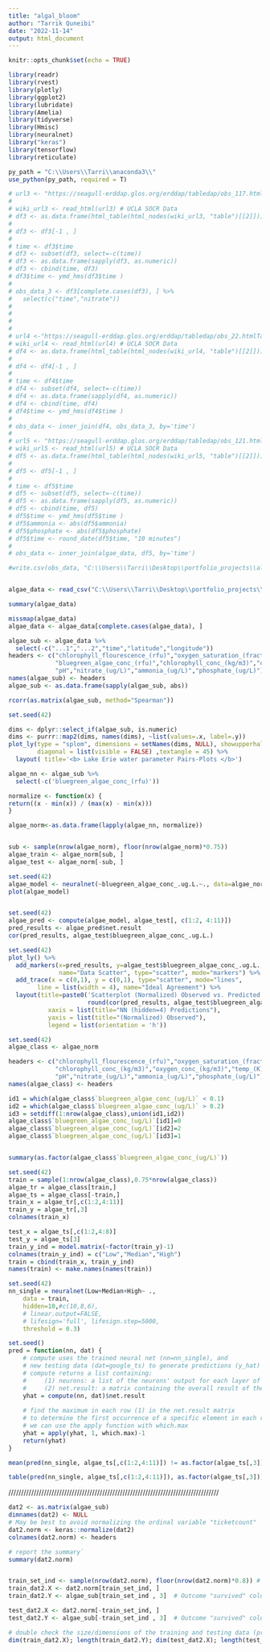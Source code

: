 ```yaml
---
title: "algal_bloom"
author: "Tarrik Quneibi"
date: "2022-11-14"
output: html_document
---
```


```r
knitr::opts_chunk$set(echo = TRUE)
```

```r
library(readr)
library(rvest)
library(plotly)
library(ggplot2)
library(lubridate)
library(Amelia)
library(tidyverse)
library(Hmisc)
library(neuralnet)
library("keras")
library(tensorflow)
library(reticulate)	
```
```r
py_path = "C:\\Users\\Tarri\\anaconda3\\" 
use_python(py_path, required = T)	
```


```r

# url3 <- "https://seagull-erddap.glos.org/erddap/tabledap/obs_117.htmlTable?time%2Clongitude%2Clatitude%2Cnitrate&time%3E=2021-01-01T00%3A00%3A00Z&time%3C=2022-11-01T00%3A00%3A00Z"
# 
# wiki_url3 <- read_html(url3) # UCLA SOCR Data
# df3 <- as.data.frame(html_table(html_nodes(wiki_url3, "table")[[2]]))
# 
# df3 <- df3[-1 , ]
# 
# time <- df3$time
# df3 <- subset(df3, select=-c(time))
# df3 <- as.data.frame(sapply(df3, as.numeric))
# df3 <- cbind(time, df3)
# df3$time <- ymd_hms(df3$time )
# 
# obs_data_3 <- df3[complete.cases(df3), ] %>%
#   select(c("time","nitrate"))
# 
# 
# 
# 
# url4 <-"https://seagull-erddap.glos.org/erddap/tabledap/obs_22.htmlTable?time%2Clongitude%2Clatitude%2Cchlorophyll_fluorescence%2Cfractional_saturation_of_oxygen_in_sea_water%2Cmass_concentration_of_blue_green_algae_in_sea_water%2Cmass_concentration_of_blue_green_algae_in_sea_water_rfu%2Cmass_concentration_of_chlorophyll_in_sea_water%2Cmass_concentration_of_oxygen_in_sea_water%2Csea_surface_temperature%2Csea_water_electrical_conductivity%2Csea_water_ph_reported_on_total_scale&time%3E=2022-07-25T00%3A00%3A00Z&time%3C=2022-11-01T00%3A00%3A00Z"
# wiki_url4 <- read_html(url4) # UCLA SOCR Data
# df4 <- as.data.frame(html_table(html_nodes(wiki_url4, "table")[[2]]))
# 
# df4 <- df4[-1 , ]
# 
# time <- df4$time
# df4 <- subset(df4, select=-c(time))
# df4 <- as.data.frame(sapply(df4, as.numeric))
# df4 <- cbind(time, df4)
# df4$time <- ymd_hms(df4$time )
# 
# obs_data <- inner_join(df4, obs_data_3, by='time')
# 
# url5 <- "https://seagull-erddap.glos.org/erddap/tabledap/obs_121.htmlTable?time%2Cammonia%2Cphosphate&time%3E=2022-07-25T00%3A00%3A00Z&time%3C=2022-11-01T00%3A00%3A00Z&phosphate!=NaN"
# wiki_url5 <- read_html(url5) # UCLA SOCR Data
# df5 <- as.data.frame(html_table(html_nodes(wiki_url5, "table")[[2]]))
# 
# df5 <- df5[-1 , ]
# 
# time <- df5$time
# df5 <- subset(df5, select=-c(time))
# df5 <- as.data.frame(sapply(df5, as.numeric))
# df5 <- cbind(time, df5)
# df5$time <- ymd_hms(df5$time )
# df5$ammonia <- abs(df5$ammonia)
# df5$phosphate <- abs(df5$phosphate)
# df5$time <- round_date(df5$time, "10 minutes")
# 
# obs_data <- inner_join(algae_data, df5, by='time')
```

```r
#write.csv(obs_data, "C:\\Users\\Tarri\\Desktop\\portfolio_projects\\algal_bloom_dashboard\\data\\algae_data.csv")



```

```r
algae_data <- read_csv("C:\\Users\\Tarri\\Desktop\\portfolio_projects\\algal_bloom_dashboard\\data\\algae_data.csv")


```

```r
summary(algae_data)


```





```r
missmap(algae_data)
algae_data <- algae_data[complete.cases(algae_data), ]

```

```r
algae_sub <- algae_data %>%
  select(-c("...1","...2","time","latitude","longitude"))
headers <- c("chlorophyll_flourescence_(rfu)","oxygen_saturation_(fraction)","bluegreen_algae_conc_(ug/L)",
             "bluegreen_algae_conc_(rfu)","chlorophyll_conc_(kg/m3)","oxygen_conc_(kg/m3)","temp_(K)","elec_cond_(s/m)",
             "pH","nitrate_(ug/L)","ammonia_(ug/L)","phosphate_(ug/L)")
names(algae_sub) <- headers
algae_sub <- as.data.frame(sapply(algae_sub, abs))

```


```r

rcorr(as.matrix(algae_sub, method="Spearman"))


```

```r
set.seed(42)

dims <- dplyr::select_if(algae_sub, is.numeric)
dims <- purrr::map2(dims, names(dims), ~list(values=.x, label=.y))
plot_ly(type = "splom", dimensions = setNames(dims, NULL), showupperhalf = FALSE, 
        diagonal = list(visible = FALSE) ,textangle = 45) %>% 
  layout( title='<b> Lake Erie water parameter Pairs-Plots </b>')

```


```r
algae_nn <- algae_sub %>%
  select(-c('bluegreen_algae_conc_(rfu)'))

normalize <- function(x) {
return((x - min(x)) / (max(x) - min(x)))
}

algae_norm<-as.data.frame(lapply(algae_nn, normalize))


sub <- sample(nrow(algae_norm), floor(nrow(algae_norm)*0.75))
algae_train <- algae_norm[sub, ]
algae_test <- algae_norm[-sub, ]
```

```r
set.seed(42)
algae_model <- neuralnet(~bluegreen_algae_conc_.ug.L.~., data=algae_norm, hidden= c(10,6))
plot(algae_model)



```

```r
set.seed(42)
algae_pred <- compute(algae_model, algae_test[, c(1:2, 4:11)])
pred_results <- algae_pred$net.result
cor(pred_results, algae_test$bluegreen_algae_conc_.ug.L.)
```


```r
set.seed(42)
plot_ly() %>%
  add_markers(x=pred_results, y=algae_test$bluegreen_algae_conc_.ug.L., 
              name="Data Scatter", type="scatter", mode="markers") %>%
  add_trace(x = c(0,1), y = c(0,1), type="scatter", mode="lines",
        line = list(width = 4), name="Ideal Agreement") %>%
  layout(title=paste0('Scatterplot (Normalized) Observed vs. Predicted Values, Cor(Obs,Pred)=',
                      round(cor(pred_results, algae_test$bluegreen_algae_conc_.ug.L.), 2)),
           xaxis = list(title="NN (hidden=4) Predictions"),
           yaxis = list(title="(Normalized) Observed"),
           legend = list(orientation = 'h'))
```

```r
set.seed(42)
algae_class <- algae_norm

headers <- c("chlorophyll_flourescence_(rfu)","oxygen_saturation_(fraction)","bluegreen_algae_conc_(ug/L)",
             "chlorophyll_conc_(kg/m3)","oxygen_conc_(kg/m3)","temp_(K)","elec_cond_(s/m)",
             "pH","nitrate_(ug/L)","ammonia_(ug/L)","phosphate_(ug/L)")
names(algae_class) <- headers

id1 = which(algae_class$`bluegreen_algae_conc_(ug/L)` < 0.1)
id2 = which(algae_class$`bluegreen_algae_conc_(ug/L)` > 0.2)
id3 = setdiff(1:nrow(algae_class),union(id1,id2))
algae_class$`bluegreen_algae_conc_(ug/L)`[id1]=0
algae_class$`bluegreen_algae_conc_(ug/L)`[id2]=2
algae_class$`bluegreen_algae_conc_(ug/L)`[id3]=1


summary(as.factor(algae_class$`bluegreen_algae_conc_(ug/L)`))


```

```r
set.seed(42)
train = sample(1:nrow(algae_class),0.75*nrow(algae_class))
algae_tr = algae_class[train,]
algae_ts = algae_class[-train,]
train_x = algae_tr[,c(1:2,4:11)]
train_y = algae_tr[,3]
colnames(train_x)

test_x = algae_ts[,c(1:2,4:8)]
test_y = algae_ts[3]
train_y_ind = model.matrix(~factor(train_y)-1)
colnames(train_y_ind) = c("Low","Median","High")
train = cbind(train_x, train_y_ind)
names(train) <- make.names(names(train))

```


```r
set.seed(42)
nn_single = neuralnet(Low+Median+High~ .,
    data = train,
    hidden=10,#c(10,8,6),
    # linear.output=FALSE,
    # lifesign='full', lifesign.step=5000,
    threshold = 0.3)
```


```r
set.seed()
pred = function(nn, dat) {
    # compute uses the trained neural net (nn=nn_single), and 
    # new testing data (dat=google_ts) to generate predictions (y_hat)
    # compute returns a list containing: 
    #     (1) neurons: a list of the neurons' output for each layer of the neural network, and
    #     (2) net.result: a matrix containing the overall result of the neural network.
    yhat = compute(nn, dat)$net.result
    
    # find the maximum in each row (1) in the net.result matrix
    # to determine the first occurrence of a specific element in each row (1)
    # we can use the apply function with which.max
    yhat = apply(yhat, 1, which.max)-1
    return(yhat)
}

mean(pred(nn_single, algae_ts[,c(1:2,4:11)]) != as.factor(algae_ts[,3]))

table(pred(nn_single, algae_ts[,c(1:2,4:11)]), as.factor(algae_ts[,3]))

```

///////////////////////////////////////////////////////////////////////////////////
```r
dat2 <- as.matrix(algae_sub)
dimnames(dat2) <- NULL
# May be best to avoid normalizing the ordinal variable "ticketcount"
dat2.norm <- keras::normalize(dat2)
colnames(dat2.norm) <- headers

# report the summary`
summary(dat2.norm)



```


```r
train_set_ind <- sample(nrow(dat2.norm), floor(nrow(dat2.norm)*0.8)) # 80:20 plot training:testing
train_dat2.X <- dat2.norm[train_set_ind, ]
train_dat2.Y <- algae_sub[train_set_ind , 3]  # Outcome "survived" column:8

test_dat2.X <- dat2.norm[-train_set_ind, ]
test_dat2.Y <- algae_sub[-train_set_ind , 3]  # Outcome "survived" column:8

# double check the size/dimensions of the training and testing data (predictors and responses)
dim(train_dat2.X); length(train_dat2.Y); dim(test_dat2.X); length(test_dat2.Y)


```